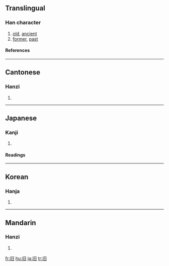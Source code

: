 {{see|舊}}

==Translingual==
===Han character===
{{Han char|rn=72|rad=日|as=01|sn=5|four=|canj=中日 (LA)}}
# [[old]], [[ancient]]
# [[former]], [[past]]
====References====
{{Han ref|kx=0489.051|dkj=13737|dj=0850.040|hdz=21483.020|uh=65E7|ud=26087}}

----
==Cantonese==
===Hanzi===
{{yue-hanzi|jyut=|y=[[gau6]]}}
# {{defn|Cantonese}}

----
==Japanese==
===Kanji===
{{ja-kanji|grade=5|rs=日01}}
# {{defn|Japanese}} 
====Readings====
{{ja-readings|on=[[きゅう]] (kyū), [[ぐ]] (gu)|kun=[[ふるい]] (furui), [[もと]] (moto)}}

----
==Korean==
===Hanja===
{{ko-hanja|hangeul=구|eumhun=|rv=gu|mr=ku|y=kwu}}
# {{defn|Korean}}

----
==Mandarin==
===Hanzi===
{{cmn-hanzi|tra=舊|pin=[[jiù]] ([[jiu4]])|wg=[[chiu4|chiu<sup>4</sup>]]}}
# {{defn|Mandarin}}

[[fr:旧]]
[[hu:旧]]
[[ja:旧]]
[[tr:旧]]